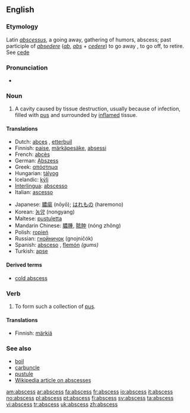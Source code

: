 {{wikipedia}}
==English==

===Etymology===
Latin ''[[abscessus]]'', a going away, gathering of humors, abscess; past participle of ''[[absedere]]'' (''[[ab]]'', ''[[abs]]'' + ''[[cedere]]'') to go away , to go off, to retire. See [[cede]]

===Pronunciation===
*{{audio|en-uk-abscess.ogg|Audio (UK)}}

===Noun===
{{en-noun|abscess|es}}

# {{pathology}} A cavity caused by tissue destruction, usually because of infection, filled with [[pus]] and surrounded by [[inflame|inflamed]] tissue.

====Translations====
{{trans-top|cavity filled with pus}}
*Dutch: [[abces]] {{n}}, [[etterbuil]] {{m}}
*Finnish: [[paise]], [[märkäpesäke]], [[absessi]]
*French: [[abcès]] {{m}}
*German: [[Abszess]] {{m}}
*Greek: [[απόστημα]] {{n}}
*Hungarian: [[tályog]]
*Icelandic: [[kýli]] {{n}}
*[[Interlingua]]: [[abscesso]]
*Italian: [[ascesso]] {{m}}
{{trans-mid}}
*Japanese: [[膿瘍]] (nōyō); [[はれもの]] (haremono)
*Korean: [[농양]] (nongyang)
*Maltese: [[pustuletta]]
*Mandarin Chinese: [[膿腫]], [[脓肿]] (nóng zhǒng)
*Polish: [[ropień]] {{m}}
*Russian: [[гнойничок]] (gnojničók) {{m}}
*Spanish: [[absceso]] {{m}}, [[flemón]] {{m}} ''(gums)''
*Turkish: [[apse]]
{{trans-bottom}}

====Derived terms====
* [[cold abscess]]

===Verb===
{{en-verb|abscess|es}}

# {{intransitive}} To form such a collection of [[pus]].

====Translations====
{{trans-top|to form an abscess}}
*Finnish: [[märkiä]]
{{trans-mid}}
{{trans-bottom}}

===See also===
*[[boil]]
*[[carbuncle]]
*[[pustule]]
*[[w:Abscess|Wikipedia article on abscesses]]

[[am:abscess]]
[[ar:abscess]]
[[fa:abscess]]
[[fr:abscess]]
[[io:abscess]]
[[it:abscess]]
[[no:abscess]]
[[pl:abscess]]
[[pt:abscess]]
[[fi:abscess]]
[[sv:abscess]]
[[ta:abscess]]
[[vi:abscess]]
[[tr:abscess]]
[[uk:abscess]]
[[zh:abscess]]